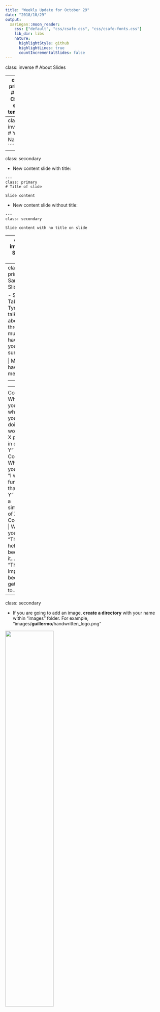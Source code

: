 ```yaml
---
title: "Weekly Update for October 29"
date: "2018/10/29"
output:
  xaringan::moon_reader:
    css: ["default", "css/csafe.css", "css/csafe-fonts.css"]
    lib_dir: libs
    nature:
      highlightStyle: github
      highlightLines: true
      countIncrementalSlides: false
---
```



class: inverse
# About Slides

---
class: primary 
# New CSAFE slide template

We're now using [`xaringan`](https://github.com/yihui/xaringan)

What's changed: 

- New person slide: 

````
---
class: inverse
# Your Name
````

---
class: secondary

- New content slide with title: 

````
---
class: primary
# Title of slide 

Slide content
````

- New content slide without title: 

````
---
class: secondary

Slide content with no title on slide
````

---
class: inverse
# Sample User

---
class: primary
# Sample Slide

- Sample Table. Sam Tyner talked about the three must-haves of your summary:



| Must-have | It means |
| :------   | :------- |
| Context | Why are you doing what you're doing? "I'm working on X project in order to Y" |
| Content | What are you doing? "I wrote X function that does Y" or "I ran a simulation of Z" |
| Conclusion | What did you learn? "This will help me because it..." or "This important because it gets us to..." |



---
class: secondary

- If you are going to add an image, **create a directory** with your name within "images" folder. For example, "images/**guillermo**/handwritten_logo.png"


 <img src = "images/guillermo/handwritten_logo.png" width="55%"/>
 

---
class: inverse
# Danica  

---
class: primary   
# Fall Semester Update  

- BF vs. LR paper for AOS
    - rejected :(
    - but, the associated editor suggested it might be good in Statistical Science with some revisions
- Write a BF vs. LR paper for LPR  
    - working on making second draft less technical
    - trying to come up with some easy examples and visuals to illustrate the theory
- Continue NIJ grant to validate FDE conclusions  
    - poster presentation for Forensics@NIST next week!
- 10 Things article
    - writing a draft complete with paragraphs and references
-  FBI Aluminum powder
    - worked on quarterly report and updates with new VSPs


---
class: inverse
# Soyoung

---
class: primary
# Fall semester plans: 
 - Shoes
    + Working on shoe paper to submit soon!
    + Working on shoe poster for NIST conference, next week.
- Glass analysis with Sam
    + Exploratory analysis 
    + Various covariance estimations
    + Submit papers!
- Research on "uncertainty pyramid" with Steve and Hari at NIST  
- Working on book chapters of glass and shoes funded by ROpenSci Fellowship 

---
class: inverse
# Sam

---
class: primary
# Fall semester plans: 

- submit papers from thesis for publication
    + one submission down, one rejection received. Some tweaks happening, resubmission to another journal soon. 
- glass data with SP
- working on book funded by ROpenSci Fellowship - meeting this week with the other fellows
- writing "Ten Simple Rules for..." articles with DO
    + meeting moved to this week 
    
---
class: primary
# Glass study 

Comparing the error rates from Soyoung's random forest to the standard method

<img src = "images/sam/rf_std_err_rates_poster.png" width="115%"/>

---
class: primary
# EDA Shiny App

Ways to allow people coming to our poster to interact with the glass data. [Seeking input & ideas](https://github.com/CSAFE-ISU/slides/issues/7).

<img src = "images/sam/glass-shinyapp.png" width="100%"/>


---
class: primary
# Self care ideas

Because the world can get us all down sometimes and we forget to care for ourselves:

- meditate
- go to yoga
- take a nap
- drink water 
- take a bath
- go on a walk 
- go to bed early
- drink herbal tea
- read your favorite book 
- call a friend you haven't talked to in a while
- watch cat fail videos on YouTube

---
class: inverse
# James

---
class: primary
# Still Collecting Data

* Time Estimate: 8-10 hours a week

<img src = "images/James/Dark.png" width="60%"/>

---
class: primary
# Randomly Acquired Characteristics

<img src = "images/James/1RPhoto.png" width="32%"/>
<img src = "images/James/1RCast.png" width="32%"/>
<img src = "images/James/1RCast2.png" width="32%"/>  


---
class: inverse
# Nick

---
class: primary
## Fall semester plans

- Working on preprocessing binary image
  - Prototyping w/ Numba & Python
  - Testing performance relative to Cpp
  - Hope to expedite development

---
class: inverse
# Miranda

---
class: primary
# Neural Networks

- Finish poster for Forensics@NIST
- *Very* close to functioning heatmaps!
  - Susan's looks better...
  
<img src = "images/miranda/2018-10-29/Heatmap1.png" width="45%"/>   <img src = "images/miranda/2018-10-29/Heatmap2.png" width="45%"/>



---
class: inverse
# Nate


---
class: primary
# SLR

- $H_0: Y \sim N(0,\sigma^2_w + \sigma^2_b)$ ,  $X \sim N(\mu_x, \sigma^2_w)$
- $H_A: Y \sim N(\mu_x,\sigma^2_w)$ , $X \sim N(\mu_x, \sigma^2_w)$
- $s(x,y) = (x - y)^2$
- $\mu_x = 0$

---
class: secondary

<img src = "images/Nate/unanchored_logSLR_logLR.png" width="70%" height = "70%"/>

---
class: secondary

<img src = "images/Nate/unanchored_logSLR.png" width="70%" height = "70%"/>

---
class: secondary

<img src = "images/Nate/hepler2_logSLR_logLR.png" width="70%" height = "70%"/>

---
class: secondary

<img src = "images/Nate/hepler2_logSLR.png" width="70%" height = "70%"/>

---
class: primary
# Groove ID

- Integrating changepoint code with bulletxtrctr
- Next, test on relevant data
- Continue with documentation

---
class: inverse
# Ben

---
class: primary
# More features!
- Grapheme based features
- Feel free to suggest any ideas!
- Returning a list of features given a grapheme as input
- Examples: Aspect Ratio, Skew / Tilt of letter, Length of loops
---
class: inverse
# Amy

---
class: primary
# Fall Semester Goals

---
class: primary
# Fall Semester Goals

- Data Collection
- Expand Bayesian hierarchical model
    - Formal Model Selection
    - Tests and Intervals
    - Validation
- Write and submit a paper on that modeling.
- Exploritory analysis of 'next level' features (AAFS)
    - Work with Ben and Nick
    
---
class: primary
# Incorporating New Features
 </font> <font color="blue">W </font>: writer <br>
 </font> <font color="blue">G </font>: grapheme type <br>
 </font> <font color="red">M </font>: grapheme-wise measurements (Nick and Ben)<br>

Current model:
\begin{align}
P(W|G) & \propto \color{blue}{P(G|W)P(W)}\\
\end{align}
where <br>
\begin{align}
\color{blue}{P(G|W=w)} &\sim \mbox{Multinomial}(\underline{\pi}{}_{\text{w}})\\
\end{align}
\begin{align}
\underline{\pi}{}_{\text{w}} \sim \mbox{Dirichlet}(\underline{\alpha}) \mbox{ ,  } \alpha_i \sim \mbox{Gamma}(a,b)
\end{align}
\begin{align}
\color{blue}{P(W)} \sim \mbox{Discrete Uniform}(no.writers)
\end{align}

---
class: primary
# Incorporating New Features

Proposed model:
\begin{align}
P(W|\color{red}{M},G) & \propto \color{red}{P(M|G,W)}\color{blue}{P(G|W)P(W)}
\end{align}

<br> 

<img src = "images/Amy/Modeling_with_M.png" width="60%" height = "60%" align="middle">



---
class: primary
# Incorporating New Features

Proposed model:
\begin{align}
P(W|\color{red}{M},G) & \propto \color{red}{P(M|G,W)}\color{blue}{P(G|W)P(W)}
\end{align}
where <br>
\begin{align}
\color{red}{P(M|G,W)} &\sim  g(M_1, M_2, ... ;\underline{\eta})\\
\end{align}
\begin{align}
\color{blue}{P(G|W)} &\sim \mbox{Multinomial}(\underline{\pi}{}_{\text{w}})\\
\end{align}
\begin{align}
\color{blue}{P(W)} \sim \mbox{Discrete Uniform}(no.writers)
\end{align}

 

---
class: inverse
# Ganesh  

---
class: primary   
# Fall Semester Goals  

- Taking 2 or 3 Classes
- Continue with the development of the User Interface
  + Aligning and Overlaying Images by matching the crosscut
  + Dealing with x3p raw image used in this, trying to use signature alignment windows
  + Writing
- Conceptualize the bullet-to-bullet comparison problem for the Chumbley score method.

---
class: inverse
# Guillermo

---
class: primary
# This week...

- No new comments received from IRB

- Struggled with `purrr`, `tidyr` and mutant dataframes

<img src = "images/guillermo/matscan_tibble.png" width="85%"/>


---
class: primary
# Plans for this Fall

<img src = "images/guillermo/ellip1.png" width="33%"/><img src = "images/guillermo/ellip2.png" width="33%"/><img src = "images/guillermo/ellip3.png" width="33%"/>

---
class: inverse
# Kiegan  


---
class: primary   
# Fall Semester Goals  

- **Submit to AFTE journal**
    - soon!!! 
- Complete writing of Chapman & Hall book  
- **Write a joint paper with Nate on grooves project**  
    - **started writing up methodology**
    - **two more functions in `bulletxtrctr`**  
    - hopefully running test sets soon  
- **DFSC funding opportunity**
    - draft by next week  
- **Reading group paper data**    
    - anyone interested?  
- AAFS? when are talks?  


---
class: inverse
# Susan

---
class: primary
# Last Week

- Tests for `bulletxtrctr` - back to 98% coverage
- Working with multiple Hamby studies - aligning known bullets from Hamby 36, 44, 224
- `bulletsamplr`
    - multi-cycle sampling units
    - paper - notation, creating known non-match sequences
- Bullet Case Study Validation paper

---
class: secondary

<img src='images/susan/cycles.png' width = "90%">

---
class: inverse
# Issues

---
class: secondary

- [Issues!!](https://github.com/CSAFE-ISU/slides/issues)
- Three issue down, two to go.


```r
## Presenters
presenter <- 
  c("Soyoung", "Amy", "Ben", "Nick", 
    "Ganesh", "Nate", "Sam", "Guillermo", 
    "James", "Kiegan", "Danica", "Susan", 
    "Miranda")

## Set seed as the date (mmdd)
set.seed(1029)

## Shuffle presenters
sample(presenter)
```
